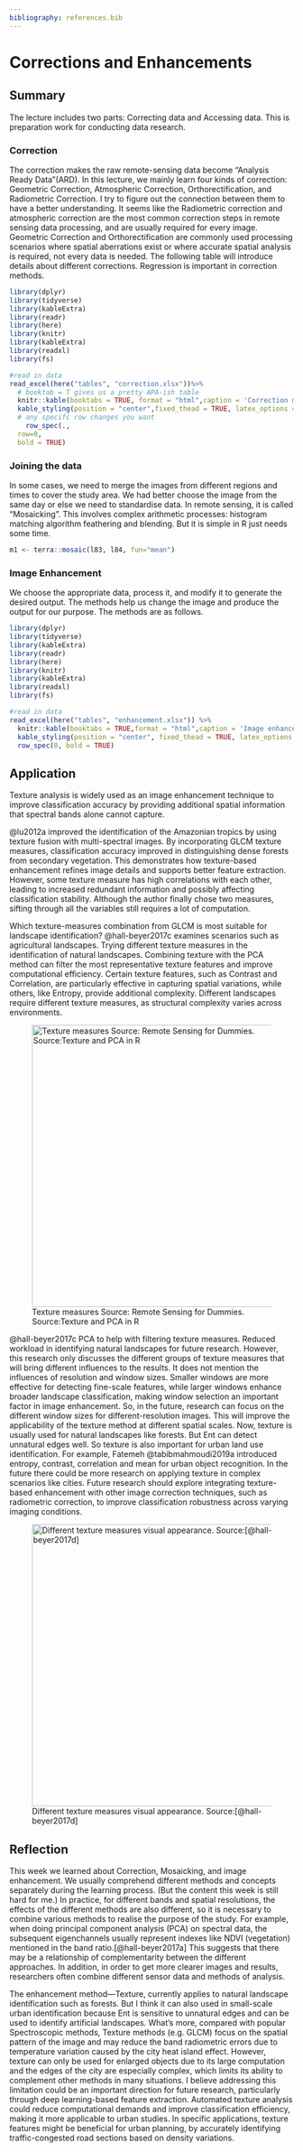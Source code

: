 ```yaml
---
bibliography: references.bib
---
```


# Corrections and Enhancements

## Summary

The lecture includes two parts: Correcting data and Accessing data. This is preparation work for conducting data research.

### Correction

The correction makes the raw remote-sensing data become "Analysis Ready Data"(ARD). In this lecture, we mainly learn four kinds of correction: Geometric Correction, Atmospheric Correction, Orthorectification, and Radiometric Correction. I try to figure out the connection between them to have a better understanding. It seems like the Radiometric correction and atmospheric correction are the most common correction steps in remote sensing data processing, and are usually required for every image. Geometric Correction and Orthorectification are commonly used processing scenarios where spatial aberrations exist or where accurate spatial analysis is required, not every data is needed. The following table will introduce details about different corrections. Regression is important in correction methods.

```r
library(dplyr)
library(tidyverse)
library(kableExtra)
library(readr)
library(here)
library(knitr)
library(kableExtra)
library(readxl)
library(fs)

#read in data
read_excel(here("tables", "correction.xlsx"))%>%
  # booktab = T gives us a pretty APA-ish table
  knitr::kable(booktabs = TRUE, format = "html",caption = 'Correction methods')%>% 
  kable_styling(position = "center",fixed_thead = TRUE, latex_options = "scale_down")%>%
  # any specifc row changes you want
    row_spec(.,
  row=0,
  bold = TRUE)
```

### Joining the data

In some cases, we need to merge the images from different regions and times to cover the study area. We had better choose the image from the same day or else we need to standardise data. In remote sensing, it is called "Mosaicking". This involves complex arithmetic processes: histogram matching algorithm feathering and blending. But it is simple in R just needs some time.

```r
m1 <- terra::mosaic(l83, l84, fun="mean")
```

### Image Enhancement

We choose the appropriate data, process it, and modify it to generate the desired output. The methods help us change the image and produce the output for our purpose. The methods are as follows.

```r
library(dplyr)
library(tidyverse)
library(kableExtra)
library(readr)
library(here)
library(knitr)
library(kableExtra)
library(readxl)
library(fs)

#read in data
read_excel(here("tables", "enhancement.xlsx")) %>%
  knitr::kable(booktabs = TRUE,format = "html",caption = 'Image enhancement methods') %>%
  kable_styling(position = "center", fixed_thead = TRUE, latex_options = "scale_down") %>%
  row_spec(0, bold = TRUE)
```

## Application

Texture analysis is widely used as an image enhancement technique to improve classification accuracy by providing additional spatial information that spectral bands alone cannot capture.

@lu2012a improved the identification of the Amazonian tropics by using texture fusion with multi-spectral images. By incorporating GLCM texture measures, classification accuracy improved in distinguishing dense forests from secondary vegetation. This demonstrates how texture-based enhancement refines image details and supports better feature extraction. However, some texture measure has high correlations with each other, leading to increased redundant information and possibly affecting classification stability. Although the author finally chose two measures, sifting through all the variables still requires a lot of computation.

Which texture-measures combination from GLCM is most suitable for landscape identification? @hall-beyer2017c examines scenarios such as agricultural landscapes. Trying different texture measures in the identification of natural landscapes. Combining texture with the PCA method can filter the most representative texture features and improve computational efficiency. Certain texture features, such as Contrast and Correlation, are particularly effective in capturing spatial variations, while others, like Entropy, provide additional complexity. Different landscapes require different texture measures, as structural complexity varies across environments.

![Texture measures Source: Remote Sensing for Dummies. Source:Texture and PCA in R](img/Texture_Analysis.png){fig.align="center" fig-align="center" width="500"}

@hall-beyer2017c PCA to help with filtering texture measures. Reduced workload in identifying natural landscapes for future research. However, this research only discusses the different groups of texture measures that will bring different influences to the results. It does not mention the influences of resolution and window sizes. Smaller windows are more effective for detecting fine-scale features, while larger windows enhance broader landscape classification, making window selection an important factor in image enhancement. So, in the future, research can focus on the different window sizes for different-resolution images. This will improve the applicability of the texture method at different spatial scales. Now, texture is usually used for natural landscapes like forests. But Ent can detect unnatural edges well. So texture is also important for urban land use identification. For example, Fatemeh @tabibmahmoudi2019a introduced entropy, contrast, correlation and mean for urban object recognition. In the future there could be more research on applying texture in complex scenarios like cities. Future research should explore integrating texture-based enhancement with other image correction techniques, such as radiometric correction, to improve classification robustness across varying imaging conditions.

![Different texture measures visual appearance. Source:[@hall-beyer2017d]](img/texture.png){fig.align="center" fig-align="center" width="500"}

## Reflection

This week we learned about Correction, Mosaicking, and image enhancement. We usually comprehend different methods and concepts separately during the learning process. (But the content this week is still hard for me.) In practice, for different bands and spatial resolutions, the effects of the different methods are also different, so it is necessary to combine various methods to realise the purpose of the study. For example, when doing principal component analysis (PCA) on spectral data, the subsequent eigenchannels usually represent indexes like NDVI (vegetation) mentioned in the band ratio.[@hall-beyer2017a] This suggests that there may be a relationship of complementarity between the different approaches. In addition, in order to get more clearer images and results, researchers often combine different sensor data and methods of analysis.

The enhancement method—Texture, currently applies to natural landscape identification such as forests. But I think it can also used in small-scale urban identification because Ent is sensitive to unnatural edges and can be used to identify artificial landscapes. What’s more, compared with popular Spectroscopic methods, Texture methods (e.g. GLCM) focus on the spatial pattern of the image and may reduce the band radiometric errors due to temperature variation caused by the city heat island effect. However, texture can only be used for enlarged objects due to its large computation and the edges of the city are especially complex, which limits its ability to complement other methods in many situations. I believe addressing this limitation could be an important direction for future research, particularly through deep learning-based feature extraction. Automated texture analysis could reduce computational demands and improve classification efficiency, making it more applicable to urban studies. In specific applications, texture features might be beneficial for urban planning, by accurately identifying traffic-congested road sections based on density variations.
